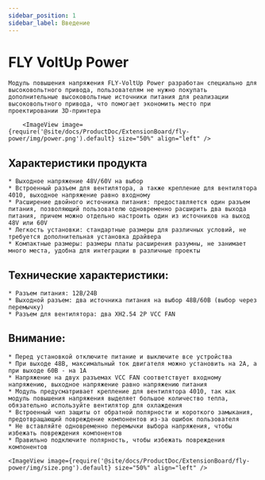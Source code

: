 ```yaml
---
sidebar_position: 1
sidebar_label: Введение
---
```



# FLY VoltUp Power

    Модуль повышения напряжения FLY-VoltUp Power разработан специально для высоковольтного привода, пользователям не нужно покупать дополнительные высоковольтные источники питания для реализации высоковольтного привода, что помогает экономить место при проектировании 3D-принтера

        <ImageView image={require('@site/docs/ProductDoc/ExtensionBoard/fly-power/img/power.png').default} size="50%" align="left" />


## Характеристики продукта

    * Выходное напряжение 48V/60V на выбор
    * Встроенный разъем для вентилятора, а также крепление для вентилятора 4010, выходное напряжение равно входному
    * Расширение двойного источника питания: предоставляется один разъем питания, позволяющий пользователю одновременно расширить два выхода питания, причем можно отдельно настроить один из источников на выход 48V или 60V
    * Легкость установки: стандартные размеры для различных условий, не требуется дополнительная установка драйвера
    * Компактные размеры: размеры платы расширения разумны, не занимает много места, удобна для интеграции в различные проекты

## Технические характеристики:

    * Разъем питания: 12В/24В
    * Выходной разъем: два источника питания на выбор 48В/60В (выбор через перемычку)
    * Разъем для вентилятора: два XH2.54 2P VCC FAN


## Внимание:

    * Перед установкой отключите питание и выключите все устройства
    * При выходе 48В, максимальный ток двигателя можно установить на 2А, а при выходе 60В - на 1А
    * Напряжение на двух разъемах VCC FAN соответствует входному напряжению, выходное напряжение равно напряжению питания
    * Модуль предусматривает крепление для вентилятора 4010, так как модуль повышения напряжения выделяет большое количество тепла, обязательно используйте вентилятор для охлаждения
    * Встроенный чип защиты от обратной полярности и короткого замыкания, предотвращающий повреждение компонентов из-за ошибок пользователя
    * Не вставляйте одновременно перемычки выбора напряжения, чтобы избежать повреждения компонентов
    * Правильно подключите полярность, чтобы избежать повреждения компонентов

    <ImageView image={require('@site/docs/ProductDoc/ExtensionBoard/fly-power/img/size.png').default} size="50%" align="left" />